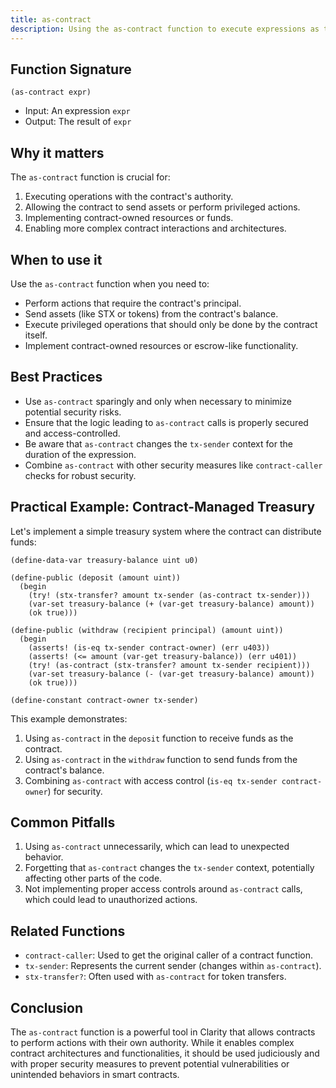 ```yaml
---
title: as-contract
description: Using the as-contract function to execute expressions as the contract principal in Clarity smart contracts.
---
```


## Function Signature

```clarity
(as-contract expr)
```

- Input: An expression `expr`
- Output: The result of `expr`

## Why it matters

The `as-contract` function is crucial for:

1. Executing operations with the contract's authority.
2. Allowing the contract to send assets or perform privileged actions.
3. Implementing contract-owned resources or funds.
4. Enabling more complex contract interactions and architectures.

## When to use it

Use the `as-contract` function when you need to:

- Perform actions that require the contract's principal.
- Send assets (like STX or tokens) from the contract's balance.
- Execute privileged operations that should only be done by the contract itself.
- Implement contract-owned resources or escrow-like functionality.

## Best Practices

- Use `as-contract` sparingly and only when necessary to minimize potential security risks.
- Ensure that the logic leading to `as-contract` calls is properly secured and access-controlled.
- Be aware that `as-contract` changes the `tx-sender` context for the duration of the expression.
- Combine `as-contract` with other security measures like `contract-caller` checks for robust security.

## Practical Example: Contract-Managed Treasury

Let's implement a simple treasury system where the contract can distribute funds:

```clarity
(define-data-var treasury-balance uint u0)

(define-public (deposit (amount uint))
  (begin
    (try! (stx-transfer? amount tx-sender (as-contract tx-sender)))
    (var-set treasury-balance (+ (var-get treasury-balance) amount))
    (ok true)))

(define-public (withdraw (recipient principal) (amount uint))
  (begin
    (asserts! (is-eq tx-sender contract-owner) (err u403))
    (asserts! (<= amount (var-get treasury-balance)) (err u401))
    (try! (as-contract (stx-transfer? amount tx-sender recipient)))
    (var-set treasury-balance (- (var-get treasury-balance) amount))
    (ok true)))

(define-constant contract-owner tx-sender)
```

This example demonstrates:
1. Using `as-contract` in the `deposit` function to receive funds as the contract.
2. Using `as-contract` in the `withdraw` function to send funds from the contract's balance.
3. Combining `as-contract` with access control (`is-eq tx-sender contract-owner`) for security.

## Common Pitfalls

1. Using `as-contract` unnecessarily, which can lead to unexpected behavior.
2. Forgetting that `as-contract` changes the `tx-sender` context, potentially affecting other parts of the code.
3. Not implementing proper access controls around `as-contract` calls, which could lead to unauthorized actions.

## Related Functions

- `contract-caller`: Used to get the original caller of a contract function.
- `tx-sender`: Represents the current sender (changes within `as-contract`).
- `stx-transfer?`: Often used with `as-contract` for token transfers.

## Conclusion

The `as-contract` function is a powerful tool in Clarity that allows contracts to perform actions with their own authority. While it enables complex contract architectures and functionalities, it should be used judiciously and with proper security measures to prevent potential vulnerabilities or unintended behaviors in smart contracts.
